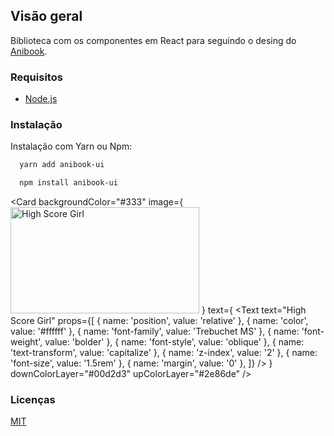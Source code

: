 
<Meta title="Guia/Instalação" />

## Visão geral

Biblioteca com os componentes em React para seguindo o desing do [Anibook](https://anibook.com.br).

### Requisitos

- [Node.js](https://nodejs.org/en/)

### Instalação

Instalação com Yarn ou Npm:

```bash
  yarn add anibook-ui
```

```bash
  npm install anibook-ui
```

<Card
  backgroundColor="#333"
  image={
    <Image
      alt="High Score Girl"
      src="https://i.ibb.co/jR4rRqK/oono.png"
      height="170px"
      margin="0 0 15px"
      width="302px"
      shadow="0 10px 20px rgba(0, 0, 0, 0.4)"
      transform="scale(1.1)"
      transition="1s"
      zIndex={2}
    />
  }
  text={
    <Text
      text="High Score Girl"
      props={[
        { name: 'position', value: 'relative' },
        { name: 'color', value: '#ffffff' },
        { name: 'font-family', value: 'Trebuchet MS' },
        { name: 'font-weight', value: 'bolder' },
        { name: 'font-style', value: 'oblique' },
        { name: 'text-transform', value: 'capitalize' },
        { name: 'z-index', value: '2' },
        { name: 'font-size', value: '1.5rem' },
        { name: 'margin', value: '0' },
      ]}
    />
  }
  downColorLayer="#00d2d3"
  upColorLayer="#2e86de"
/>

### Licenças

[MIT](https://github.com/Bruce2107/anibook-ui/blob/master/LICENSE)
